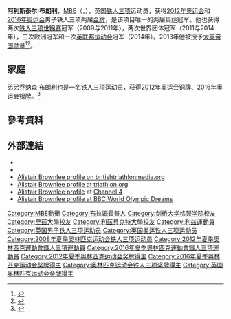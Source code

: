 {{Infobox sportsperson
| name                      = Alistair Brownlee
| image                     = Alistair Brownlee Paris2011 1.jpg
| image_size                = 
| alt                       = 
| caption                   = 
| real_name                 = 
| native_name               = 
| native_name_lang          = 
| romanizedname             = 
| english_name              = 
| birth_name                = 
| nickname                  = 
| nationality               = {{UK}}
| national_team             = {{UK}}
| ethnicity                 = 
| hometown                  = 
| citizenship               = 
| birth_date                = {{Birth date and age|year=1988|month=4|day=23}}
| birth_place               = {{UK}}英格蘭約克郡
| death_date                = 
| death_place               = 
| resting_place             = 
| resting_place_coordinates = 
| monuments                 = 
| residence                 = {{UK}}英格蘭霍斯福斯
| education                 = 
| alma_mater                = 
| occupation                = 
| years_active              = 2000 -
| employer                  = 
| agent                     = 
| height                    = 
| weight                    = 
| spouse                    = 
| life_partner              = 
| website                   = 
| country                   = {{UK}}
| sport                     = 田徑、鐵人三項
| position                  = 
| shoots                    = 
| catches                   = 
| disability                = 
| disability_class          = 
| weight_class              = 
| weight_class_type         = 
| rank                      = 
| event                     = 標槍、短跑、中長跑、長跑
| event_type                = 
| universityteam            = 
| collegeteam               = 
| league                    = 
| league_type               = 
| club                      = 
| team                      = 
| turnedpro                 = 
| turnedpro_type            = 
| partner                   = 
| former_partner            = 
| coach                     = 
{{plainlist|
*Jack Maitland
*Malcolm Brown
}}
| retired                   = 
| coaching                  = 
| worlds                    = 
{{ubl
|'''2009年國際鐵人三項錦標賽'''：第1名
|'''2011年國際鐵人三項錦標賽'''：第1名
|'''2013年國際鐵人三項錦標賽'''：第52名
|'''2014年國際鐵人三項錦標賽'''：第1名
|'''2016年國際鐵人三項錦標賽'''：第3名
}}
| regionals                 = 
{{ubl
|'''2008年歐洲鐵人三項錦標賽'''：第15名
|'''2009年歐洲鐵人三項錦標賽'''：第2名
|'''2009年歐洲U23越野錦標賽'''：第48名
|'''2010年歐洲鐵人三項錦標賽'''：第1名
|'''2011年歐洲鐵人三項錦標賽'''：第1名
|'''2014年歐洲鐵人三項錦標賽'''：第1名
}}
| nationals                 = 
{{ubl
|'''2013年PaytonJordan邀請賽'''：10000公尺第二名
}}
| olympics                  = 
{{ubl
|'''2008年夏季奧林匹克運動會'''：鐵人三項第12名
|'''2012年夏季奧林匹克運動會'''：鐵人三項第1名
|'''2016年夏季奧林匹克運動會'''：鐵人三項第1名
}}
| paralympics               = 
| commonwealth              = 
{{ubl
|'''2014年大英國協運動會'''：鐵人三項第一名
|'''2014年大英國協運動會'''：鐵人三項混合接力第一名
}}
| highestranking            = 
| pb                        = 
{{ubl
|'''標槍（800公克）'''：19.06公尺 （2012年）
|'''100公尺'''：14.70秒 （2012年）
|'''800公尺'''：2分03.89秒 （2012年）
|'''1500公尺'''：5分08.8秒 （2000年）
|'''5000公尺'''：14分13.8秒 （2013年）
|'''5公里'''：15分30秒 （2007年）
|'''10000公尺'''：28分32.48秒 （2013年）
|'''10公里'''：29分15秒 （2011年）
|'''7英里'''：37分19秒 （2008年）
}}
| medaltemplates            = 
{{MedalCountry|{{UK}}}}
{{MedalSport|男子鐵人三項}}
{{MedalCompetition|歐洲鐵人三項錦標賽}}
{{MedalSilver|2009年荷蘭Holten|}}
{{MedalGold|2010年愛爾蘭共和國阿斯隆|}}
{{MedalGold|2011年西班牙蓬特韋德拉|}}
{{MedalGold|2014年奧地利基茨比厄爾|}}
{{MedalCompetition|國際鐵人三項錦標賽}}
{{MedalGold|2009年澳大利亞昆士蘭省黃金海岸|}}
{{MedalGold|2011年中國北京市|}}
{{MedalGold|2014年加拿大亞伯達省埃德蒙頓|}}
{{MedalBronze|2016年墨西哥科蘇梅爾島|}}
{{MedalCompetition|夏季奧林匹克運動會}}
{{MedalGold|2012年英國英格蘭倫敦|鐵人三項}}
{{MedalGold|2016年巴西里約熱內盧|鐵人三項}}
{{MedalCompetition|大英國協運動會}}
{{MedalGold|2014年英國蘇格蘭格拉斯哥|鐵人三項}}
{{MedalGold|2014年英國蘇格蘭格拉斯哥|鐵人三項混合接力}}
| show-medals               = 
| medaltemplates-title      = 
| updated                   = 2017年4月15日
}}
'''阿利斯泰尔·布朗利'''，[[MBE|MBE]]（{{lang-en|Alistair Edward Brownlee}}，{{bd|1988年|4月23日||}}），英国[[铁人三项|铁人三项]]运动员，获得[[2012年奥运会|2012年奥运会]]和[[2016年奥运会|2016年奥运会]]男子铁人三项两届[[金牌|金牌]]，是该项目唯一的两届奥运冠军。他也获得两次[[铁人三项世锦赛|铁人三项世锦赛]]冠军（2009与2011年），两次世界团体冠军（2011与2014年），三次欧洲冠军和一次[[英联邦运动会|英联邦运动会]]冠军（2014年）。2013年他被授予[[大英帝国勋章|大英帝国勋章]]<ref>{{LondonGazette |issue=60367 |date=29 December 2012 |startpage=24 |supp=yes }}</ref><ref>{{cite news|url=http://www.cabinetoffice.gov.uk/sites/default/files/resources/NY2013-honours-London-2012.pdf|title=2013 New Year's Honours|accessdate=29 December 2012|archive-date=2013-09-21|archive-url=https://web.archive.org/web/20130921055233/http://www.cabinetoffice.gov.uk/sites/default/files/resources/NY2013-honours-London-2012.pdf|dead-url=no}}</ref>。

== 家庭 ==
弟弟[[乔纳森·布朗利|乔纳森·布朗利]]也是一名铁人三项运动员，获得2012年奥运会[[铜牌|铜牌]]、2016年奥运会[[银牌|银牌]]。<ref>{{cite news|url=http://www.bbc.co.uk/sport/olympics/36690920|title=Rio Olympics 2016: Alistair Brownlee wins triathlon gold, brother Jonny second|date=18 August 2016|work=BBC Sport|publisher=BBC|accessdate=18 August 2016}}</ref>

== 參考資料 ==
{{Reflist}}

== 外部連結 ==
* {{IAAF name|281588}}
* {{Official website|http://www.alistairbrownlee.com/}}
* [https://web.archive.org/web/20110906215756/http://britishtriathlonmedia.org/profiles/detail/alistair-brownlee Alistair Brownlee profile on britishtriathlonmedia.org]
* [http://www.triathlon.org/?call=TVRFeQ==&id=MjU5Nw==&keep=sh Alistair Brownlee profile at triathlon.org] {{Wayback|url=http://www.triathlon.org/?call=TVRFeQ==&id=MjU5Nw==&keep=sh |date=20080612212805 }}
* [http://www.channel4.com/sport/microsites/T/triathlon/brownlee.html Alistair Brownlee profile] at [[Channel_4|Channel 4]]
* [http://news.bbc.co.uk/sport1/hi/olympic_games/world_olympic_dreams/8823053.stm Alistair Brownlee profile at BBC World Olympic Dreams] {{Wayback|url=http://news.bbc.co.uk/sport1/hi/olympic_games/world_olympic_dreams/8823053.stm |date=20190713071111 }}

{{commons category|Alistair Brownlee}}
{{奥林匹克运动会铁人三项比赛男子个人冠军}}

{{Authority control}}
{{DEFAULTSORT:Brownlee, Alistair}}
[[Category:MBE勳銜|Category:MBE勳銜]]
[[Category:布拉姆霍普人|Category:布拉姆霍普人]]
[[Category:剑桥大学格顿学院校友|Category:剑桥大学格顿学院校友]]
[[Category:里茲大學校友|Category:里茲大學校友]]
[[Category:利茲貝克特大學校友|Category:利茲貝克特大學校友]]
[[Category:利兹運動員|Category:利兹運動員]]
[[Category:英国男子铁人三项运动员|Category:英国男子铁人三项运动员]]
[[Category:英国奥运铁人三项运动员|Category:英国奥运铁人三项运动员]]
[[Category:2008年夏季奥林匹克运动会铁人三项运动员|Category:2008年夏季奥林匹克运动会铁人三项运动员]]
[[Category:2012年夏季奧林匹克運動會鐵人三項運動員|Category:2012年夏季奧林匹克運動會鐵人三項運動員]]
[[Category:2016年夏季奧林匹克運動會鐵人三項運動員|Category:2016年夏季奧林匹克運動會鐵人三項運動員]]
[[Category:2012年夏季奥林匹克运动会奖牌得主|Category:2012年夏季奥林匹克运动会奖牌得主]]
[[Category:2016年夏季奥林匹克运动会奖牌得主|Category:2016年夏季奥林匹克运动会奖牌得主]]
[[Category:奥林匹克运动会铁人三项奖牌得主|Category:奥林匹克运动会铁人三项奖牌得主]]
[[Category:英国奥林匹克运动会金牌得主|Category:英国奥林匹克运动会金牌得主]]